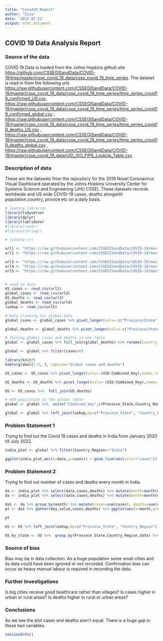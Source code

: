 ```yaml
---
title: "Covid19_Report"
author: "Siva"
date: '2022-07-22'
output: html_document
---
```


## COVID 19 Data Analysis Report

### Source of the data

COVID 19 Data is loaded from the  Johns Hopkins github site <https://github.com/CSSEGISandData/COVID-19/tree/master/csse_covid_19_data/csse_covid_19_time_series>. The dataset is read in from the following urls
<https://raw.githubusercontent.com/CSSEGISandData/COVID-19/master/csse_covid_19_data/csse_covid_19_time_series/time_series_covid19_confirmed_US.csv>, 
<https://raw.githubusercontent.com/CSSEGISandData/COVID-19/master/csse_covid_19_data/csse_covid_19_time_series/time_series_covid19_confirmed_global.csv> ,
<https://raw.githubusercontent.com/CSSEGISandData/COVID-19/master/csse_covid_19_data/csse_covid_19_time_series/time_series_covid19_deaths_US.csv> , 
<https://raw.githubusercontent.com/CSSEGISandData/COVID-19/master/csse_covid_19_data/csse_covid_19_time_series/time_series_covid19_deaths_global.csv> , 
<https://raw.githubusercontent.com/CSSEGISandData/COVID-19/master/csse_covid_19_data/UID_ISO_FIPS_LookUp_Table.csv>.

### Description of data

These are the datasets from the repository for the 2019 Novel Coronavirus Visual Dashboard operated by the Johns Hopkins University Center for Systems Science and Engineering (JHU CSSE).
These datasets records worldwide and US wide COVID-19 cases, deaths alongwith population,country, provice etc on a daily basis.


```r
# loading libraries
library(tidyverse)
library(dplyr)
library(lubridate)
#library(readr)
#library(stringr)
```


```r
# loading url

url1 <- "https://raw.githubusercontent.com/CSSEGISandData/COVID-19/master/csse_covid_19_data/csse_covid_19_time_series/time_series_covid19_confirmed_US.csv"
url2 <- "https://raw.githubusercontent.com/CSSEGISandData/COVID-19/master/csse_covid_19_data/csse_covid_19_time_series/time_series_covid19_confirmed_global.csv"

url3 <- "https://raw.githubusercontent.com/CSSEGISandData/COVID-19/master/csse_covid_19_data/csse_covid_19_time_series/time_series_covid19_deaths_US.csv"
url4 <- "https://raw.githubusercontent.com/CSSEGISandData/COVID-19/master/csse_covid_19_data/csse_covid_19_time_series/time_series_covid19_deaths_global.csv"
url5 <- "https://raw.githubusercontent.com/CSSEGISandData/COVID-19/master/csse_covid_19_data/UID_ISO_FIPS_LookUp_Table.csv"
  
```

```r
# read in data
US_cases <- read_csv(url1)
global_cases <- read_csv(url2)
US_deaths <- read_csv(url3)
global_deaths <- read_csv(url4)
lookup <- read_csv(url5)
```

```r
# Data cleaning for global data
global_cases <- global_cases %>% pivot_longer(cols=-c("Province/State","Country/Region","Lat" , "Long"),names_to = "date", values_to = "cases") %>% select(-c(Lat,Long))   

global_deaths <- global_deaths %>% pivot_longer(cols=-c("Province/State","Country/Region","Lat" , "Long"),names_to = "date", values_to = "deaths") %>% select(-c(Lat,Long)) 

# Joining global cases and deaths in one table
global <- global_cases %>% full_join(global_deaths) %>% rename(Country_Region="Country/Region", Province_State=`Province/State`) %>% mutate(date=mdy(date))

global <- global %>% filter(cases>0)

```

```r
library(knitr)
kable(global[1:5, ], caption="Global cases and deaths")
```

```r

US_cases <- US_cases %>% pivot_longer(cols=-(UID:Combined_Key),names_to = "date",values_to = "cases") %>% select(Admin2:cases) %>% mutate(date=mdy(date)) %>% select(-c(Lat,Long_))

US_deaths <- US_deaths %>% pivot_longer(cols=-(UID:Combined_Key),names_to = "date",values_to = "deaths") %>% select(Admin2:deaths) %>% mutate(date=mdy(date)) %>% select(-c(Lat,Long_))

US <- US_cases %>%  full_join(US_deaths)

```


```r
# Add population to the global table
global <- global %>%  unite("Combined_key",c(Province_State,Country_Region),sep=', ',na.rm=TRUE,remove=FALSE)

global <- global %>% left_join(lookup,by=c("Province_State", "Country_Region")) %>% select(-c(UID,FIPS)) %>% select(Province_State,Country_Region,date,cases,deaths,Population,Combined_Key)

```


### Problem Statement 1

Trying to find out the Covid 19 cases and deaths in India from January 2020 till July 2022. 

```r

india_plot <- global %>% filter(Country_Region=="India")

ggplot(india_plot,aes(x=date,y=cases)) + geom_line(aes(color="cases")) + geom_point(aes(color="cases")) + geom_line(aes(y=deaths,color="deaths")) + scale_y_log10() + scale_x_date(date_labels="%b %Y", breaks = "1 month")+ theme(legend.position="bottom", axis.text.x = element_text(angle =90)) +labs(title="Covid19 in India", y=NULL)

```


### Problem Statement 2

Trying to find out number of cases and deaths every month in India.

```r
da <- india_plot %>% select(date,cases,deaths) %>% mutate(month=month(date))
da <- india_plot %>% select(date,cases,deaths) %>% mutate(month=month(date)) %>% select(month,cases,deaths) %>% group_by(month)

da1 <- da %>% group_by(month) %>% mutate(cases=sum(cases), deaths=sum(deaths)) %>% distinct()
pt <- da1 %>% gather(key,value,cases,deaths) %>% ggplot(aes(x=month,y=value,color=key)) +geom_point()+scale_y_log10()+ggtitle("Number of cases and deaths by month in India")+xlab("Month")

pt

```


```r

US <- US %>% left_join(lookup,by=c("Province_State", "Country_Region")) %>% select(-c(UID,FIPS)) %>% select(Province_State,Country_Region,date,cases,deaths,Population,Combined_Key)

US_by_state <- US %>%  group_by(Province_State,Country_Region,date) %>% summarise(cases=sum(cases),deaths=sum(deaths),Population=sum(Population)) %>% mutate(deaths_per_million=deaths *1000000/Population) %>% select(Province_State,Country_Region,date,cases,deaths,deaths_per_million,Population) %>% ungroup()

```

### Source of bias

Bias may be in data collection. As a huge population some small cities and its data could have been ignored or not recorded. Confirmation bias can occur as heavy manual labour is required in recording the data.

### Further Investigations

Is big cities receive good healthcare rather than villages?
Is cases higher in urban or rural areas?
Is deaths higher in rural or urban areas?


### Conclusions

As we see the plot cases and deaths aren't equal. There is a huge gap in these two variables. 

```r
sessionInfo()
```